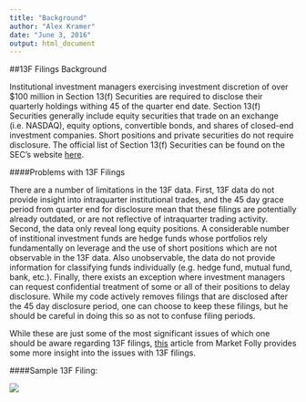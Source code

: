 ```yaml
---
title: "Background"
author: "Alex Kramer"
date: "June 3, 2016"
output: html_document
---
```


##13F Filings Background  
  
Institutional investment managers exercising investment discretion of over $100 million in Section 13(f) Securities are required to disclose their quarterly holdings withing 45 of the quarter end date. Section 13(f) Securities generally include equity securities that trade on an exchange (i.e. NASDAQ), equity options, convertible bonds, and shares of closed-end investment companies. Short positions and private securities do not require disclosure. The official list of Section 13(f) Securities can be found on the SEC's website [here](https://www.sec.gov/divisions/investment/13flists.htm).  

####Problems with 13F Filings  

There are a number of limitations in the 13F data. First, 13F data do not provide insight into intraquarter institutional trades, and the 45 day grace period from quarter end for disclosure mean that these filings are potentially already outdated, or are not reflective of intraquarter trading activity. Second, the data only reveal long equity positions. A considerable number of institional investment funds are hedge funds whose portfolios rely fundamentally on leverage and the use of short positions which are not observable in the 13F data. Also unobservable, the data do not provide information for classifying funds individually (e.g. hedge fund, mutual fund, bank, etc.). Finally, there exists an exception where investment managers can request confidential treatment of some or all of their positions to delay disclosure. While my code actively removes filings that are disclosed after the 45 day disclosure period, one can choose to keep these filings, but he should be careful in doing this so as not to confuse filing periods.  

While these are just some of the most significant issues of which one should be aware regarding 13F filings, [this](http://www.marketfolly.com/2012/10/hedge-fund-13f-filing-pros-and-cons.html) article from Market Folly provides some more insight into the issues with 13F filings.

####Sample 13F Filing:  

![](http://graphics8.nytimes.com/images/2014/08/14/business/dbpix-hedge-sec/dbpix-hedge-sec-blog480.png)  
